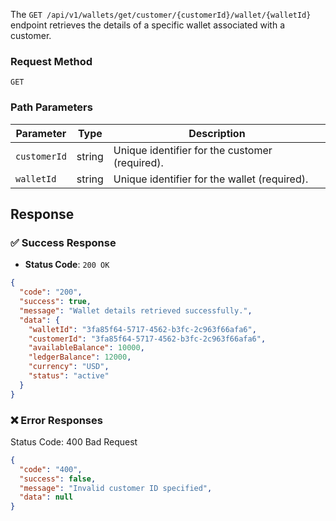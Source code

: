 The `GET /api/v1/wallets/get/customer/{customerId}/wallet/{walletId}` endpoint retrieves the details of a specific wallet associated with a customer.

### **Request Method**
`GET`

### **Path Parameters**

| Parameter     | Type   | Description                              |
|---------------|--------|------------------------------------------|
| `customerId`  | string | Unique identifier for the customer (required). |
| `walletId`    | string | Unique identifier for the wallet (required).   |

## Response

### ✅ Success Response

- **Status Code**: `200 OK`

```json
{
  "code": "200",
  "success": true,
  "message": "Wallet details retrieved successfully.",
  "data": {
    "walletId": "3fa85f64-5717-4562-b3fc-2c963f66afa6",
    "customerId": "3fa85f64-5717-4562-b3fc-2c963f66afa6",
    "availableBalance": 10000,
    "ledgerBalance": 12000,
    "currency": "USD",
    "status": "active"
  }
}
```

### ❌ Error Responses

Status Code: 400 Bad Request

```json
{
  "code": "400",
  "success": false,
  "message": "Invalid customer ID specified",
  "data": null
}
```
